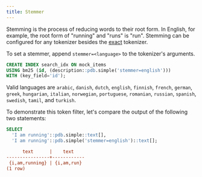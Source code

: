 ```yaml
---
title: Stemmer
---
```


Stemming is the process of reducing words to their root form. In English, for example, the root form of "running" and "runs" is "run".
Stemming can be configured for any tokenizer besides the [exact](/v2/tokenizers/available_tokenizers/exact) tokenizer.

To set a stemmer, append `stemmer=<language>` to the tokenizer's arguments.

```sql
CREATE INDEX search_idx ON mock_items
USING bm25 (id, (description::pdb.simple('stemmer=english')))
WITH (key_field='id');
```

Valid languages are `arabic`, `danish`, `dutch`, `english`, `finnish`, `french`, `german`, `greek`, `hungarian`, `italian`, `norwegian`, `portuguese`, `romanian`, `russian`, `spanish`, `swedish`, `tamil`, and `turkish`.

To demonstrate this token filter, let's compare the output of the following two statements:

```sql
SELECT
  'I am running'::pdb.simple::text[],
  'I am running'::pdb.simple('stemmer=english')::text[];
```

```ini Expected Response
      text      |    text
----------------+------------
 {i,am,running} | {i,am,run}
(1 row)
```
